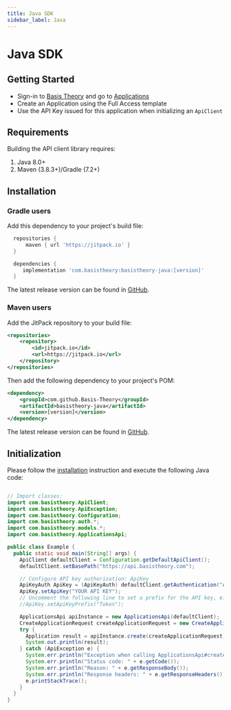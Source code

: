 ```yaml
---
title: Java SDK
sidebar_label: Java
---
```



# Java SDK

<GithubCard
  heading="Java SDK"
  icon={SDK.Java}
  organization="basis-theory"
  repository="basistheory-java"
/>

## Getting Started
* Sign-in to [Basis Theory](https://portal.basistheory.com) and go to [Applications](https://portal.basistheory.com/applications)
* Create an Application using the Full Access template
* Use the API Key issued for this application when initializing an `ApiClient`

## Requirements

Building the API client library requires:
1. Java 8.0+
2. Maven (3.8.3+)/Gradle (7.2+)

## Installation

### Gradle users

Add this dependency to your project's build file:

```groovy
  repositories {
      maven { url 'https://jitpack.io' }
  }

  dependencies {
     implementation 'com.basistheory:basistheory-java:[version]'
  }
```

The latest release version can be found in [GitHub](https://github.com/Basis-Theory/basistheory-java/tags).

### Maven users

Add the JitPack repository to your build file:

```xml
<repositories>
    <repository>
        <id>jitpack.io</id>
        <url>https://jitpack.io</url>
    </repository>
</repositories>
```

Then add the following dependency to your project's POM:

```xml
<dependency>
    <groupId>com.github.Basis-Theory</groupId>
    <artifactId>basistheory-java</artifactId>
    <version>[version]</version>
</dependency>
```

The latest release version can be found in [GitHub](https://github.com/Basis-Theory/basistheory-java/tags).

## Initialization

Please follow the [installation](#installation) instruction and execute the following Java code:

```java

// Import classes:
import com.basistheory.ApiClient;
import com.basistheory.ApiException;
import com.basistheory.Configuration;
import com.basistheory.auth.*;
import com.basistheory.models.*;
import com.basistheory.ApplicationsApi;

public class Example {
  public static void main(String[] args) {
    ApiClient defaultClient = Configuration.getDefaultApiClient();
    defaultClient.setBasePath("https://api.basistheory.com");

    // Configure API key authorization: ApiKey
    ApiKeyAuth ApiKey = (ApiKeyAuth) defaultClient.getAuthentication("ApiKey");
    ApiKey.setApiKey("YOUR API KEY");
    // Uncomment the following line to set a prefix for the API key, e.g. "Token" (defaults to null)
    //ApiKey.setApiKeyPrefix("Token");

    ApplicationsApi apiInstance = new ApplicationsApi(defaultClient);
    CreateApplicationRequest createApplicationRequest = new CreateApplicationRequest(); // CreateApplicationRequest |
    try {
      Application result = apiInstance.create(createApplicationRequest);
      System.out.println(result);
    } catch (ApiException e) {
      System.err.println("Exception when calling ApplicationsApi#create");
      System.err.println("Status code: " + e.getCode());
      System.err.println("Reason: " + e.getResponseBody());
      System.err.println("Response headers: " + e.getResponseHeaders());
      e.printStackTrace();
    }
  }
}
```
